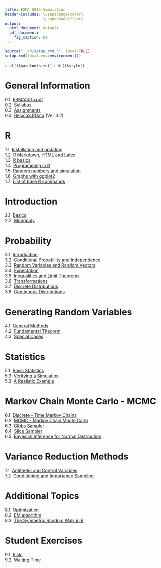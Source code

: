 ```yaml
---
title: ESMA 5015 Simulation
header-includes: \usepackage{color}
                 \usepackage{float}
output:
  html_document: default
  pdf_document:
    fig_caption: no
---
```


```r
source("../R/setup.rmd.R", local=TRUE)
setup.rmd(local.env=environment())
```
`r hl()$basefontsize()`
`r hl()$style()`

# General Information

0.1&nbsp;  [ESMA5015.pdf](ESMA5015.pdf)  
0.2&nbsp;  [Syllabus](syl.html)  
0.3&nbsp;  [Assignments](assign.html)  
0.4&nbsp;  [Resma3.RData](http://academic.uprm.edu/wrolke/Resma3/Resma3.RData?Ver 3.2) (Ver 3.2)

#  R

1.1&nbsp;  [Installation and updating](install.html)  
1.2&nbsp;  [R Markdown, HTML and Latex](Rmarkdown.html)  
1.3&nbsp;  [R basics](Rbasics.html)  
1.4&nbsp;  [Programming in R](writing.functions.html)  
1.5&nbsp;  [Random numbers and simulation](random.numbers.html)  
1.6&nbsp;  [Graphs with ggplot2](ggplot2.html)  
1.7&nbsp;  [List of base R commands](important.commands.html)  

#  Introduction 

2.1&nbsp;  [Basics](intro.html)  
2.2&nbsp;  [Monopoly](mon.html)  

# Probability

3.1&nbsp;  [Introduction](probability1.html)  
3.2&nbsp;  [Conditional Probability and Independence](probability2.html)  
3.3&nbsp;  [Random Variables and Random Vectors](probability3.html)  
3.4&nbsp;  [Expectation](probability4.html)  
3.5&nbsp;  [Inequalities and Limit Theorems](probability5.html)  
3.6&nbsp;  [Transformations](probability6.html)  
3.7&nbsp;  [Discrete Distributions](discrete.html)  
3.8&nbsp;  [Continuous Distributions](continuous.html)

# Generating Random Variables

4.1&nbsp;  [General Methods](generate1.html)  
4.2&nbsp;  [Fundamental Theorem](fund.html)    
4.3&nbsp;  [Special Cases](generate2.html)  

# Statistics

5.1&nbsp;  [Basic Statistics](stat1.html)  
5.3&nbsp;  [Verifying a Simulation](stat2.html)  
5.3&nbsp;  [A Realistic Example](stat3.html)

# Markov Chain Monte Carlo - MCMC

6.1&nbsp;  [Discrete - Time Markov Chains](mark1.html)  
6.2&nbsp;  [MCMC - Markov Chain Monte Carlo](mark2.html)  
6.3&nbsp;  [Gibbs Sampler](gibbs.html)  
6.4&nbsp;  [Slice Sampler](slice.html)  
6.5&nbsp;  [Bayesian Inference for Normal Distribution](normal.html)  

# Variance Reduction Methods

7.1&nbsp;  [Antithetic and Control Variables](vr1.html)  
7.2&nbsp;  [Conditioning and Importance Sampling](vr2.html)

# Additional Topics

8.1&nbsp;  [Optimization](opt2.html)  
8.2&nbsp;  [EM algorithm](em.html)  
8.3&nbsp;  [The Symmetric Random Walk in R](rw.html)  

# Student Exercises

9.1&nbsp;  [Risk!](risk.html)  
9.2&nbsp;  [Waiting Time](queue.html)



